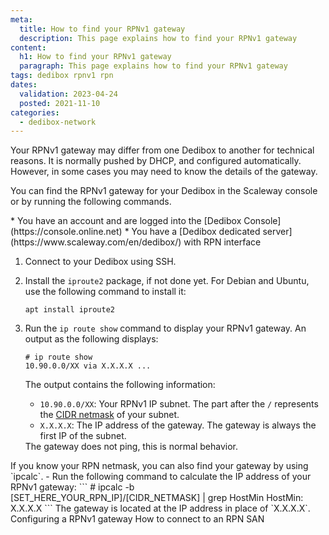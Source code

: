 ```yaml
---
meta: 
  title: How to find your RPNv1 gateway
  description: This page explains how to find your RPNv1 gateway
content:
  h1: How to find your RPNv1 gateway
  paragraph: This page explains how to find your RPNv1 gateway
tags: dedibox rpnv1 rpn
dates:
  validation: 2023-04-24
  posted: 2021-11-10
categories:
  - dedibox-network
---
```


Your RPNv1 gateway may differ from one Dedibox to another for technical reasons.
It is normally pushed by DHCP, and configured automatically.
However, in some cases you may need to know the details of the gateway.

You can find the RPNv1 gateway for your Dedibox in the Scaleway console or by running the following commands.

<Message type="requirement">
  * You have an account and are logged into the [Dedibox Console](https://console.online.net)
  * You have a [Dedibox dedicated server](https://www.scaleway.com/en/dedibox/) with RPN interface
</Message>

1. Connect to your Dedibox using SSH.
2. Install the `iproute2` package, if not done yet. For Debian and Ubuntu, use the following command to install it:
    ```
    apt install iproute2
    ```
3. Run the `ip route show` command to display your RPNv1 gateway. An output as the following displays:
    ```
    # ip route show
    10.90.0.0/XX via X.X.X.X ...
    ```
    The output contains the following information:
    * `10.90.0.0/XX`: Your RPNv1 IP subnet. The part after the `/` represents the [CIDR netmask](https://en.wikipedia.org/wiki/Classless_Inter-Domain_Routing) of your subnet. 
    * `X.X.X.X`: The IP address of the gateway. The gateway is always the first IP of the subnet.

    <Message type="note">
      The gateway does not ping, this is normal behavior.
    </Message>

<Message type="tip">
  If you know your RPN netmask, you can also find your gateway by using `ipcalc`. 
  - Run the following command to calculate the IP address of your RPNv1 gateway:
    ```
    # ipcalc -b [SET_HERE_YOUR_RPN_IP]/[CIDR_NETMASK] | grep HostMin
    HostMin: X.X.X.X
    ```
    The gateway is located at the IP address in place of `X.X.X.X`.
</Message>


<Navigation title="See Also">
  <PreviousButton to="/bare-metal/network/reference-content/configure-rpnv1-gateway/">Configuring a RPNv1 gateway</PreviousButton>
  <NextButton to="/bare-metal/network/reference-content/connect-rpn-san/">How to connect to an RPN SAN</NextButton>
</Navigation>